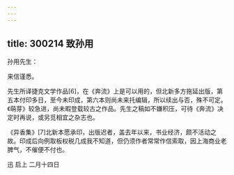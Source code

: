 ```yaml
---
---
---
```

title: 300214 致孙用
---




孙用先生：

来信谨悉。

先生所译捷克文学作品[6]，在《奔流》上是可以用的，但北新多方拖延出版，第五本付印多日，至今未印成，第六本则尚未来托编辑，所以续出与否，殊不可定。《萌芽》较急进，尚未暇登载较古之作品。先生之稿如不嫌积压，可待《奔流》决定时再说，或另觅相宜之杂志也。

《异香集》[7]北新本愿承印，出版迟者，盖去年以来，书业经济，颇不活动之故。印成后向例取板权税几成我不知道，但仍须作者常常作信索取，因上海商业老脾气，不催便不付也。

迅 启上 二月十四日